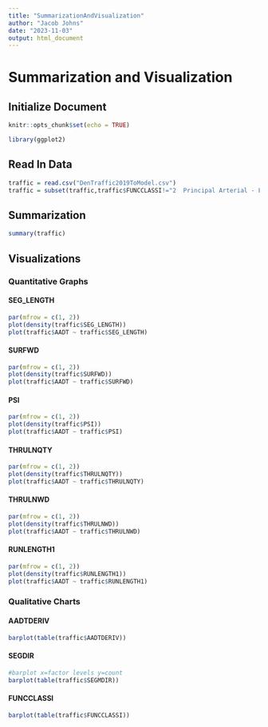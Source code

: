 ```yaml
---
title: "SummarizationAndVisualization"
author: "Jacob Johns"
date: "2023-11-03"
output: html_document
---
```


# Summarization and Visualization

## Initialize Document

```r
knitr::opts_chunk$set(echo = TRUE)

library(ggplot2)
```

## Read In Data

```r
traffic = read.csv("DenTraffic2019ToModel.csv")
traffic = subset(traffic,traffic$FUNCCLASSI!="2  Principal Arterial - Fwys and Expwys")
```

## Summarization

```r
summary(traffic)
```

## Visualizations

### Quantitative Graphs

#### SEG_LENGTH

```r
par(mfrow = c(1, 2))
plot(density(traffic$SEG_LENGTH))
plot(traffic$AADT ~ traffic$SEG_LENGTH)
```

#### SURFWD

```r
par(mfrow = c(1, 2))
plot(density(traffic$SURFWD))
plot(traffic$AADT ~ traffic$SURFWD)
```

#### PSI

```r
par(mfrow = c(1, 2))
plot(density(traffic$PSI))
plot(traffic$AADT ~ traffic$PSI)
```

#### THRULNQTY

```r
par(mfrow = c(1, 2))
plot(density(traffic$THRULNQTY))
plot(traffic$AADT ~ traffic$THRULNQTY)
```

#### THRULNWD

```r
par(mfrow = c(1, 2))
plot(density(traffic$THRULNWD))
plot(traffic$AADT ~ traffic$THRULNWD)
```

#### RUNLENGTH1

```r
par(mfrow = c(1, 2))
plot(density(traffic$RUNLENGTH1))
plot(traffic$AADT ~ traffic$RUNLENGTH1)
```

### Qualitative Charts

#### AADTDERIV

```r
barplot(table(traffic$AADTDERIV))
```

#### SEGDIR

```r
#barplot x=factor levels y=count
barplot(table(traffic$SEGMDIR))
```

#### FUNCCLASSI

```r
barplot(table(traffic$FUNCCLASSI))
```
